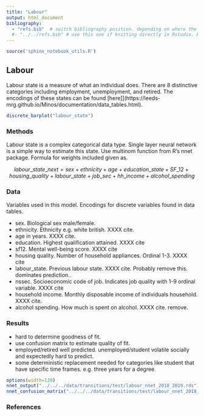 ```yaml
---
title: "Labour"
output: html_document
bibliography: 
  - "refs.bib"  # switch bibliography position. depending on where the file is being run. stick to this one when compiling the website using the makefile.
  #- "../../refs.bib" # use this one if knitting directly in Rstudio. Easier for debugging.
---
```


```r
source('sphinx_notebook_utils.R')
```

## Labour

Labour state is a measure of what an individual does. There are 8 distinctive categories including employment, unemployment, and retired. 
The encodings of these states can be found [here]](https://leeds-mrg.github.io/Minos/documentation/data_tables.html).

```r
discrete_barplot("labour_state")
```

### Methods

Labour state is a complex categorical data type. Single layer neural network is a simple way to estimate this state. Use multinom function from R's nnet package. Formula for weights included given as.

$$labour\_state\_next = sex + ethnicity + age + education\_state + SF\_12 + housing\_quality + labour\_state + job\_sec + hh\_income + alcohol\_spending$$
  
### Data
  
Variables used in this model. Encodings for discrete variables found in data tables.

- sex. Biological sex male/female.
- ethnicity. Ethnicity e.g. white british. XXXX cite.
- age in years. XXXX cite.
- education. Highest qualification attained. XXXX cite 
- sf12. Mental well-being score. XXXX cite
- housing quality. Number of household appliances. Ordinal 1-3. XXXX cite
- labour_state. Previous labour state. XXXX cite. Probably remove this. dominates prediction..
- nssec. Socioeconomic code of job. Indicates job quality with 1-9 ordinal variable. XXXX cite
- household income. Monthly disposable income of individuals household. XXXX cite.
- alcohol spending. How much is spent on alcohol. XXXX cite. remove.

### Results
  
  - hard to determine goodness of fit. 
  - use confusion matrix to estimate quality of fit. 
  - employed/retired well predicted. unemployed/student volatile socially and expectedly hard to predict. 
  - some deterministic replacement needed for categories like student that have specific time frames. e.g. three years for a degree.

```r
options(width=120)
nnet_output("../../../data/transitions/test/labour_nnet_2018_2019.rds")
nnet_confusion_matrix("../../../data/transitions/test/labour_nnet_2018_2019.rds", mode='multinom', 'factor(labour_state_next)')
```


### References